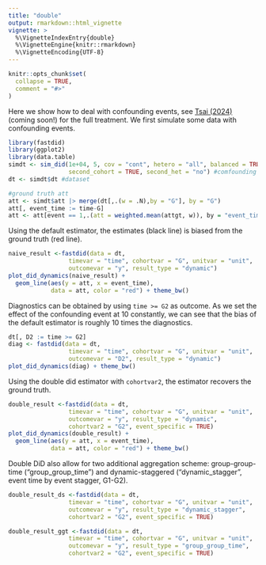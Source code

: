 ```yaml
---
title: "double"
output: rmarkdown::html_vignette
vignette: >
  %\VignetteIndexEntry{double}
  %\VignetteEngine{knitr::rmarkdown}
  %\VignetteEncoding{UTF-8}
---
```


```r
knitr::opts_chunk$set(
  collapse = TRUE,
  comment = "#>"
)
```

Here we show how to deal with confounding events, see [Tsai (2024)](not_ready_yet) (coming soon!) for the full treatment. We first simulate some data with confounding events. 

```r
library(fastdid)
library(ggplot2)
library(data.table)
simdt <- sim_did(1e+04, 5, cov = "cont", hetero = "all", balanced = TRUE, seed = 1, 
                 second_cohort = TRUE, second_het = "no") #comfounding event
dt <- simdt$dt #dataset

#ground truth att
att <- simdt$att |> merge(dt[,.(w = .N),by = "G"], by = "G")
att[, event_time := time-G]
att <- att[event == 1,.(att = weighted.mean(attgt, w)), by = "event_time"]
```

Using the default estimator, the estimates (black line) is biased from the ground truth (red line).

```r
naive_result <-fastdid(data = dt, 
                 timevar = "time", cohortvar = "G", unitvar = "unit", 
                 outcomevar = "y", result_type = "dynamic")
plot_did_dynamics(naive_result) + 
  geom_line(aes(y = att, x = event_time), 
            data = att, color = "red") + theme_bw()
```
Diagnostics can be obtained by using `time >= G2` as outcome. As we set the effect of the confounding event at 10 constantly, we can see that the bias of the default estimator is roughly 10 times the diagnostics.

```r
dt[, D2 := time >= G2]
diag <- fastdid(data = dt, 
                 timevar = "time", cohortvar = "G", unitvar = "unit",
                 outcomevar = "D2", result_type = "dynamic")
plot_did_dynamics(diag) + theme_bw()
```

Using the double did estimator with `cohortvar2`, the estimator recovers the ground truth.

```r
double_result <-fastdid(data = dt, 
                 timevar = "time", cohortvar = "G", unitvar = "unit",
                 outcomevar = "y", result_type = "dynamic",
                 cohortvar2 = "G2", event_specific = TRUE)
plot_did_dynamics(double_result) + 
  geom_line(aes(y = att, x = event_time), 
            data = att, color = "red") + theme_bw()
```

Double DiD also allow for two additional aggregation scheme: group-group-time ("group_group_time") and dynamic-staggered ("dynamic_stagger", event time by event stagger, G1-G2).

```r
double_result_ds <-fastdid(data = dt, 
                 timevar = "time", cohortvar = "G", unitvar = "unit",
                 outcomevar = "y", result_type = "dynamic_stagger",
                 cohortvar2 = "G2", event_specific = TRUE)

double_result_ggt <-fastdid(data = dt, 
                 timevar = "time", cohortvar = "G", unitvar = "unit",
                 outcomevar = "y", result_type = "group_group_time",
                 cohortvar2 = "G2", event_specific = TRUE)

```